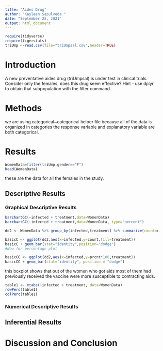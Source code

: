 ```yaml
---
title: "Aides Drug"
author: "Kayleen Sepulveda "
date: "September 28, 2021"
output: html_document
---
```


```r
require(tidyverse)
require(tigerstats)
triUmp <-read.csv(file="triUmpsal.csv",header=TRUE)
```

# Introduction

<!--In this section you explain what you are trying to show.  Where did the data come from?  What is the research or other question you are trying to answer?.  If you skimp in this section expect to be marked down in your grade. Paint a picture of the project a couple of paragraphs is expected!-->

A new  preventative aides drug (triUmpsal) is under test in clinical trials. Consider only the females, does this drug seem effective?  Hint - use dplyr to obtain that subpopulation with the filter command.

# Methods

<!--Decide on your methods:  use "variable analysis" or other appropriate descriptors.  Make sure to choose at least one graphical method and at least one numerical method. Discuss what data manipulations may be needed for example subsetting or other binning procedures and what sort of graphical displays and inferential tools will be used!-->

we are using categorical~categorical helper file because all of the data is organized in categories the response variable and explanatory variable are both categorical. 


# Results

<!--Divide this section into two sub-sections:  One for your descriptive  results and one for your inferential results.!-->

```r
WomenData=filter(triUmp,gender=="F")
head(WomenData)
```
these are the data for all the females in the study. 

## Descriptive Results


### Graphical Descriptive Results

```r
barchartGC(~infected + treatment,data=WomenData)
barchartGC(~infected + treatment,data=WomenData, type="percent")

```
```r
dd2 <- WomenData %>% group_by(infected,treatment) %>% summarize(count=n()) %>% mutate(prcnt=count/sum(count))

basicC <- ggplot(dd2,aes(x=infected,y=count,fill=treatment))
basicC + geom_bar(stat="identity",position="dodge")
#Now for percentage plot

basicCC <- ggplot(dd2,aes(x=infected,y=prcnt*100,treatment)) 
basicCC + geom_bar(stat="identity", position = "dodge")
```


this boxplot shows that out of the women who got aids most of them had previously received the vaccine were more susceptible to contracting aids.  

<!--Graphical results here.  Make sure to show your code.  Provide appropriate labels for axes, giving units if possible, and provide a good title for the graph, too.  Use the graphical results to describe the patterns if any that exist in the data as focused toward the research question. Bottom line is to explain the features of the graph that are relevant to conforming or departing to what is expected by your null hypothesis !-->


```r
table1 <- xtabs(~infected + treatment, data=WomenData)
rowPerc(table1)
colPerc(table1)
```


### Numerical Descriptive Results

<!--Numerical results go here. Use the numerical results to describe the patterns if any that exist in the data as focused toward the research question!-->

## Inferential Results

<!--State hypothesis clearly.  Make sure your discussion of the inferential test covers all the aspects that the test output produces, such as test statistic, p-value etc.  Make a decision about the null hypothesis, explain the assumptions on which the selected test/procedure was based, and why the chosen procedure satisfys the assumptions and is appropriate to answer the research question!-->


# Discussion and Conclusion

<!--Discussion and conclusion here.  If you found a relationship be sure to consider whether the relationship occurs because one of the variavbles causes the other, or whether they perhasps are related for some other reason.  Watch the chapter 6 videos from the GeorgeTown videos collection.!-->
